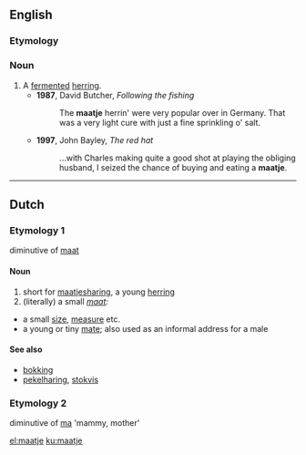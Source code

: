 ==English==

===Etymology===
{{etyl|nl}} {{term|maatje}}

===Noun===
{{en-noun}}

# A [[ferment]]ed [[herring]].
#* '''1987''', David Butcher, ''Following the fishing''
#*: The '''maatje''' herrin' were very popular over in Germany. That was a very light cure with just a fine sprinkling o' salt.
#* '''1997''', John Bayley, ''The red hat''
#*: ...with Charles making quite a good shot at playing the obliging husband, I seized the chance of buying and eating a '''maatje'''.

----

==Dutch==

===Etymology 1===
diminutive of [[maat]]

====Noun====
{{nl-noun|maatjes|-}} {{n}}

# short for [[maatjesharing]], a young [[herring]] 
# (literally) a small ''[[maat]]:''
* a small [[size]], [[measure]] etc.
* a young or tiny [[mate]]; also used as an informal address for a male

====See also====
* [[bokking]]
* [[pekelharing]], [[stokvis]]

===Etymology 2===
diminutive of [[ma]] 'mammy, mother'

[[el:maatje]]
[[ku:maatje]]